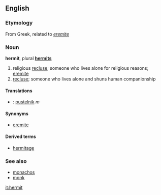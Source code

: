 ==English==
===Etymology===
From Greek, related to ''[[eremite]]''

===Noun===
'''hermit''', plural '''[[hermits]]'''

# religious [[recluse]]; someone who lives alone for religious reasons; [[eremite]]
# [[recluse]]; someone who lives alone and shuns human companionship

====Translations====
*{{pl}}: [[pustelnik]] ''m''

====Synonyms====
*[[eremite]]

====Derived terms====
*[[hermitage]]

===See also===
*[[monachos]]
*[[monk]]

[[it:hermit]]